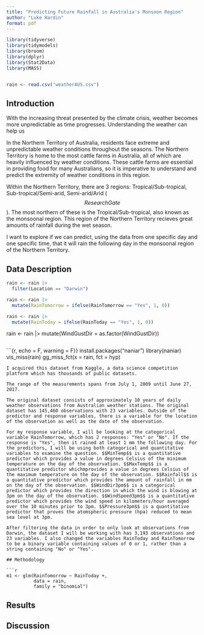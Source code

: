 ```yaml
---
title: "Predicting Future Rainfall in Australia's Monsoon Region"
author: "Luke Hardin"
format: pdf
---
```


```r
library(tidyverse)
library(tidymodels)
library(broom)
library(dplyr)
library(Stat2Data)
library(MASS)


rain <- read.csv("weatherAUS.csv")

```

## Introduction

With the increasing threat presented by the climate crisis, weather becomes more unpredictable as time progresses. Understanding the weather can help us 

In the Northern Territory of Australia, residents face extreme and unpredictable weather conditions throughout the seasons. The Northern Territory is home to the most cattle farms in Australia, all of which are heavily influenced by weather conditions. These cattle farms are essential in providing food for many Australians, so it is imperative to understand and predict the extremity of weather conditions in this region. 

Within the Northern Territory, there are 3 regions: Tropical/Sub-tropical, Sub-tropical/Semi-arid, Semi-arid/Arid ($$ResearchGate$$). The most northern of these is the Tropical/Sub-tropical, also known as the monsoonal region. This region of the Northern Territory recieves great amounts of rainfall during the wet season. 

I want to explore if we can predict, using the data from one specific day and one specific time, that it will rain the following day in the monsoonal region of the Northern Territory.  


## Data Description

```r
rain <- rain |>
  filter(Location == "Darwin")

rain <- rain |>
  mutate(RainTomorrow = ifelse(RainTomorrow == "Yes", 1, 0))

rain <- rain |>
  mutate(RainToday = ifelse(RainToday == "Yes", 1, 0))


```

rain <- rain |>
  mutate(WindGustDir = as.factor(WindGustDir))
```r

```



```{r, echo = F, warning = F}}
install.packages("naniar")
library(naniar)
vis_miss(rain)
gg_miss_fct(x = rain, fct = hyp)

```
I acquired this dataset from Kaggle, a data science competition platform which has thousands of public datasets.

The range of the measurements spans from July 1, 2009 until June 27, 2017. 

The original dataset consists of approximately 10 years of daily weather observations from Australian weather stations. The original dataset has 145,460 observations with 23 variables. Outside of the predictor and response variables, there is a variable for the location of the observation as well as the date of the observation. 

For my response variable, I will be looking at the categorical variable RainTomorrow, which has 2 responses: "Yes" or "No". If the response is "Yes", then it rained at least 1 mm the following day. For the predictors, I will be using both categorical and quantitative variables to examine the question. $$MinTemp$$ is a quantitative predictor which provides a value in degrees Celsius of the minimum temperature on the day of the observation. $$MaxTemp$$ is a quantitative predictor whichmprovides a value in degrees Celsius of the maximum temperature on the day of the observation. $$Rainfall$$ is a quantitative predictor which provides the amount of rainfall in mm on the day of the observation. $$WindDir3pm$$ is a categorical predictor which provides the direction in which the wind is blowing at 3pm on the day of the observation. $$WindSpeed3pm$$ is a quantitative predictor which provides the wind speed in kilometers/hour averaged over the 10 minutes prior to 3pm. $$Pressure3pm$$ is a quantitative predictor that proves the atomspheric pressure (hpa) reduced to mean sea level at 3pm.

After filtering the data in order to only look at observations from Darwin, the dataset I will be working with has 3,193 observations and 23 variables. I also changed the variables RainToday and RainTomorrow to be a binary variable containing values of 0 or 1, rather than a string containing "No" or "Yes". 

## Methodology

```r
m1 <- glm(RainTomorrow ~ RainToday +, 
          data = rain,
          family = "binomial")
```


## Results



## Discussion
